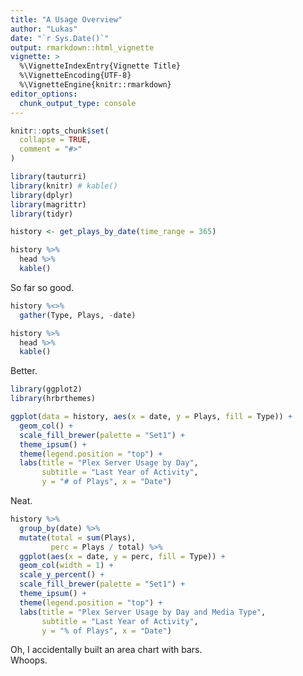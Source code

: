 ```yaml
---
title: "A Usage Overview"
author: "Lukas"
date: "`r Sys.Date()`"
output: rmarkdown::html_vignette
vignette: >
  %\VignetteIndexEntry{Vignette Title}
  %\VignetteEncoding{UTF-8}
  %\VignetteEngine{knitr::rmarkdown}
editor_options: 
  chunk_output_type: console
---
```


```r
knitr::opts_chunk$set(
  collapse = TRUE,
  comment = "#>"
)
```

```r
library(tauturri)
library(knitr) # kable()
library(dplyr)
library(magrittr)
library(tidyr)

history <- get_plays_by_date(time_range = 365)

history %>% 
  head %>% 
  kable()
```

So far so good.

```r
history %<>% 
  gather(Type, Plays, -date)

history %>%
  head %>%
  kable()
```

Better.

```r
library(ggplot2)
library(hrbrthemes)

ggplot(data = history, aes(x = date, y = Plays, fill = Type)) +
  geom_col() +
  scale_fill_brewer(palette = "Set1") +
  theme_ipsum() +
  theme(legend.position = "top") +
  labs(title = "Plex Server Usage by Day",
       subtitle = "Last Year of Activity",
       y = "# of Plays", x = "Date")
```

Neat.

```r
history %>%
  group_by(date) %>%
  mutate(total = sum(Plays),
         perc = Plays / total) %>%
  ggplot(aes(x = date, y = perc, fill = Type)) +
  geom_col(width = 1) +
  scale_y_percent() +
  scale_fill_brewer(palette = "Set1") +
  theme_ipsum() +
  theme(legend.position = "top") +
  labs(title = "Plex Server Usage by Day and Media Type",
       subtitle = "Last Year of Activity",
       y = "% of Plays", x = "Date")
```

Oh, I accidentally built an area chart with bars.  
Whoops.
